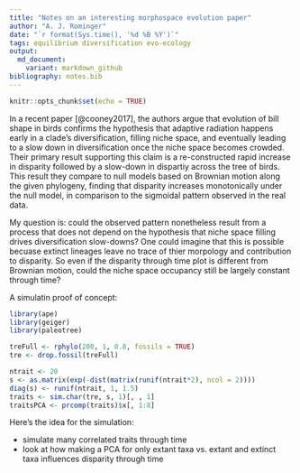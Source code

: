 ```yaml
---
title: "Notes on an interesting morphospace evolution paper"
author: "A. J. Rominger"
date: "`r format(Sys.time(), '%d %B %Y')`"
tags: equilibrium diversification evo-ecology
output: 
  md_document:
    variant: markdown_github
bibliography: notes.bib
---
```


```r
knitr::opts_chunk$set(echo = TRUE)
```

In a recent paper [@cooney2017], the authors argue that evolution of bill shape in birds confirms the hypothesis that adaptive radiation happens early in a clade's diversification, filling niche space, and eventually leading to a slow down in diversification once the niche space becomes crowded.  Their primary result supporting this claim is a re-constructed rapid increase in disparity followed by a slow-down in dispartiy across the tree of birds.  This result they compare to null models based on Brownian motion along the given phylogeny, finding that disparity increases monotonically under the null model, in comparison to the sigmoidal pattern observed in the real data.

My question is: could the observed pattern nonetheless result from a process that does not depend on the hypothesis that niche space filling drives diversification slow-downs?  One could imagine that this is possible becuase extinct lineages leave no trace of thier morpology and contribution to disparity.  So even if the disparity through time plot is different from Brownian motion, could the niche space occupancy still be largely constant through time?

A simulatin proof of concept:

```r
library(ape)
library(geiger)
library(paleotree)

treFull <- rphylo(200, 1, 0.8, fossils = TRUE)
tre <- drop.fossil(treFull)

ntrait <- 20
s <- as.matrix(exp(-dist(matrix(runif(ntrait*2), ncol = 2))))
diag(s) <- runif(ntrait, 1, 1.5)
traits <- sim.char(tre, s, 1)[, , 1]
traitsPCA <- prcomp(traits)$x[, 1:8]


```

Here's the idea for the simulation: 

- simulate many correlated traits through time
- look at how making a PCA for only extant taxa vs. extant and extinct taxa influences disparity through time
